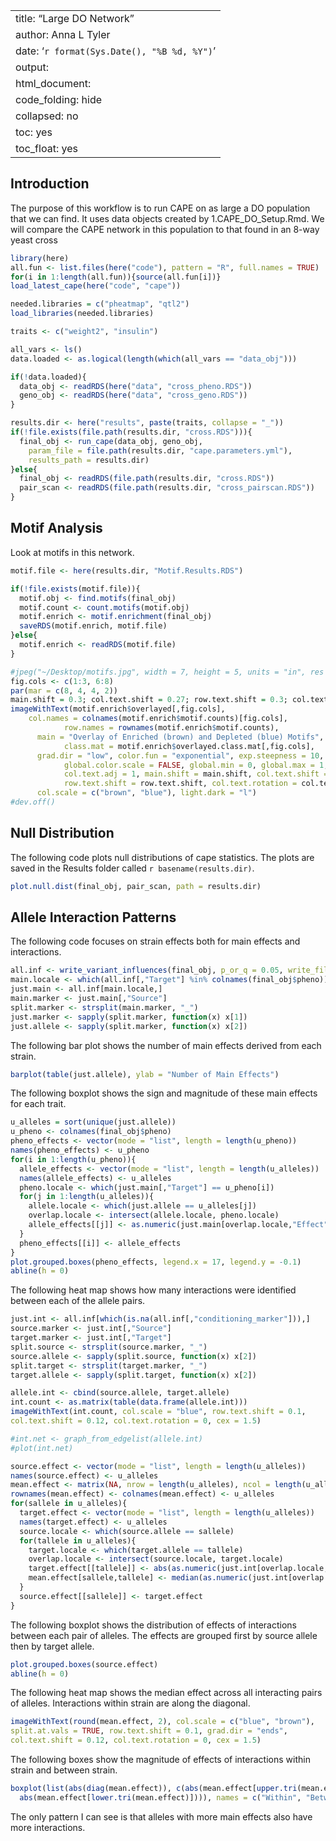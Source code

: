 
---
title: "Large DO Network"
author: Anna L Tyler
date: '`r format(Sys.Date(), "%B %d, %Y")`'
output: 
  html_document:
    code_folding: hide
    collapsed: no
    toc: yes
    toc_float: yes
---


## Introduction
The purpose of this workflow is to run CAPE on as large a DO 
population that we can find. It uses data objects created
by 1.CAPE_DO_Setup.Rmd. We will compare the CAPE network
in this population to that found in an 8-way yeast cross


```r
library(here)
all.fun <- list.files(here("code"), pattern = "R", full.names = TRUE)
for(i in 1:length(all.fun)){source(all.fun[i])}
load_latest_cape(here("code", "cape"))

needed.libraries = c("pheatmap", "qtl2")
load_libraries(needed.libraries)
```

```r
traits <- c("weight2", "insulin")
```

```r
all_vars <- ls()
data.loaded <- as.logical(length(which(all_vars == "data_obj")))

if(!data.loaded){
  data_obj <- readRDS(here("data", "cross_pheno.RDS"))
  geno_obj <- readRDS(here("data", "cross_geno.RDS"))
}
```

```r
results.dir <- here("results", paste(traits, collapse = "_"))
if(!file.exists(file.path(results.dir, "cross.RDS"))){
  final_obj <- run_cape(data_obj, geno_obj, 
    param_file = file.path(results.dir, "cape.parameters.yml"), 
    results_path = results.dir)
}else{
  final_obj <- readRDS(file.path(results.dir, "cross.RDS"))
  pair_scan <- readRDS(file.path(results.dir, "cross_pairscan.RDS"))
}

```

## Motif Analysis

Look at motifs in this network. 

```r
motif.file <- here(results.dir, "Motif.Results.RDS")

if(!file.exists(motif.file)){
  motif.obj <- find.motifs(final_obj)
  motif.count <- count.motifs(motif.obj)
  motif.enrich <- motif.enrichment(final_obj)
  saveRDS(motif.enrich, motif.file)
}else{
  motif.enrich <- readRDS(motif.file)
}

#jpeg("~/Desktop/motifs.jpg", width = 7, height = 5, units = "in", res = 300)
fig.cols <- c(1:3, 6:8)
par(mar = c(8, 4, 4, 2))
main.shift = 0.3; col.text.shift = 0.27; row.text.shift = 0.3; col.text.rotation = 45
imageWithText(motif.enrich$overlayed[,fig.cols], 
    col.names = colnames(motif.enrich$motif.counts)[fig.cols], 
			row.names = rownames(motif.enrich$motif.counts), 
      main = "Overlay of Enriched (brown) and Depleted (blue) Motifs", 
			class.mat = motif.enrich$overlayed.class.mat[,fig.cols], 
      grad.dir = "low", color.fun = "exponential", exp.steepness = 10, 
			global.color.scale = FALSE, global.min = 0, global.max = 1, cex = 1.2, 
			col.text.adj = 1, main.shift = main.shift, col.text.shift = col.text.shift, 
			row.text.shift = row.text.shift, col.text.rotation = col.text.rotation,
      col.scale = c("brown", "blue"), light.dark = "l")	 	
#dev.off()
```

## Null Distribution

The following code plots null distributions of cape statistics.
The plots are saved in the Results folder called `r basename(results.dir)`.

```r
plot.null.dist(final_obj, pair_scan, path = results.dir)
```

## Allele Interaction Patterns

The following code focuses on strain effects both 
for main effects and interactions.

```r
all.inf <- write_variant_influences(final_obj, p_or_q = 0.05, write_file = FALSE)
main.locale <- which(all.inf[,"Target"] %in% colnames(final_obj$pheno))
just.main <- all.inf[main.locale,]
main.marker <- just.main[,"Source"]
split.marker <- strsplit(main.marker, "_")
just.marker <- sapply(split.marker, function(x) x[1])
just.allele <- sapply(split.marker, function(x) x[2])
```

The following bar plot shows the number of main effects derived
from each strain.

```r
barplot(table(just.allele), ylab = "Number of Main Effects")
```

The following boxplot shows the sign and magnitude of these
main effects for each trait.

```r
u_alleles = sort(unique(just.allele))
u_pheno <- colnames(final_obj$pheno)
pheno_effects <- vector(mode = "list", length = length(u_pheno))
names(pheno_effects) <- u_pheno
for(i in 1:length(u_pheno)){
  allele_effects <- vector(mode = "list", length = length(u_alleles))
  names(allele_effects) <- u_alleles
  pheno.locale <- which(just.main[,"Target"] == u_pheno[i])
  for(j in 1:length(u_alleles)){
    allele.locale <- which(just.allele == u_alleles[j])
    overlap.locale <- intersect(allele.locale, pheno.locale)
    allele_effects[[j]] <- as.numeric(just.main[overlap.locale,"Effect"])
  }
  pheno_effects[[i]] <- allele_effects
}
plot.grouped.boxes(pheno_effects, legend.x = 17, legend.y = -0.1)
abline(h = 0)
```

The following heat map shows how many interactions were 
identified between each of the allele pairs.

```r
just.int <- all.inf[which(is.na(all.inf[,"conditioning_marker"])),]
source.marker <- just.int[,"Source"]
target.marker <- just.int[,"Target"]
split.source <- strsplit(source.marker, "_")
source.allele <- sapply(split.source, function(x) x[2])
split.target <- strsplit(target.marker, "_")
target.allele <- sapply(split.target, function(x) x[2])

allele.int <- cbind(source.allele, target.allele)
int.count <- as.matrix(table(data.frame(allele.int)))
imageWithText(int.count, col.scale = "blue", row.text.shift = 0.1,
col.text.shift = 0.12, col.text.rotation = 0, cex = 1.5)

#int.net <- graph_from_edgelist(allele.int)
#plot(int.net)
```

```r
source.effect <- vector(mode = "list", length = length(u_alleles))
names(source.effect) <- u_alleles
mean.effect <- matrix(NA, nrow = length(u_alleles), ncol = length(u_alleles))
rownames(mean.effect) <- colnames(mean.effect) <- u_alleles
for(sallele in u_alleles){
  target.effect <- vector(mode = "list", length = length(u_alleles))
  names(target.effect) <- u_alleles
  source.locale <- which(source.allele == sallele)
  for(tallele in u_alleles){
    target.locale <- which(target.allele == tallele)
    overlap.locale <- intersect(source.locale, target.locale)
    target.effect[[tallele]] <- abs(as.numeric(just.int[overlap.locale,"Effect"]))
    mean.effect[sallele,tallele] <- median(as.numeric(just.int[overlap.locale,"Effect"]))
  }
  source.effect[[sallele]] <- target.effect
}
```

The following boxplot shows the distribution of effects 
of interactions between each pair of alleles. The effects
are grouped first by source allele then by target allele.

```r
plot.grouped.boxes(source.effect)
abline(h = 0)
```

The following heat map shows the median effect across 
all interacting pairs of alleles. Interactions within
strain are along the diagonal.

```r
imageWithText(round(mean.effect, 2), col.scale = c("blue", "brown"), 
split.at.vals = TRUE, row.text.shift = 0.1, grad.dir = "ends",
col.text.shift = 0.12, col.text.rotation = 0, cex = 1.5)
```

The following boxes show the magnitude of effects of interactions
within strain and between strain.

```r
boxplot(list(abs(diag(mean.effect)), c(abs(mean.effect[upper.tri(mean.effect)]), 
  abs(mean.effect[lower.tri(mean.effect)]))), names = c("Within", "Between"))
```

The only pattern I can see is that alleles with more main effects
also have more interactions.